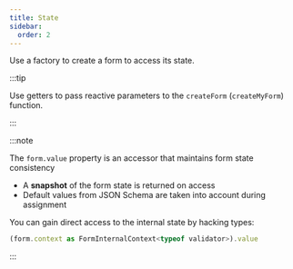 ```yaml
---
title: State
sidebar:
  order: 2
---
```






Use a factory to create a form to access its state.

:::tip

Use getters to pass reactive parameters to the `createForm` (`createMyForm`) function.

:::

:::note

The `form.value` property is an accessor that maintains form state consistency

- A **snapshot** of the form state is returned on access
- Default values from JSON Schema are taken into account during assignment

You can gain direct access to the internal state by hacking types:

```typescript
(form.context as FormInternalContext<typeof validator>).value
```

:::

<Code code={formStateCode} lang="svelte" />

<FormCard>
  <FormStateForm client:only="svelte" />
</FormCard>
